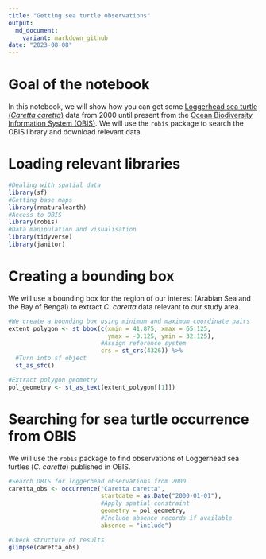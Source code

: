 ```yaml
---
title: "Getting sea turtle observations"
output:
  md_document:
    variant: markdown_github
date: "2023-08-08"
---
```


# Goal of the notebook
In this notebook, we will show how you can get some [Loggerhead sea turtle (*Caretta caretta*)](https://www.iucnredlist.org/species/3897/119333622) data from 2000 until present from the [Ocean Biodiversity Information System (OBIS)](https://obis.org/). We will use the `robis` package to search the OBIS library and download relevant data.  
  
# Loading relevant libraries
```r
#Dealing with spatial data
library(sf)
#Getting base maps
library(rnaturalearth)
#Access to OBIS
library(robis)
#Data manipulation and visualisation
library(tidyverse)
library(janitor)
```

# Creating a bounding box
We will use a bounding box for the region of our interest (Arabian Sea and the Bay of Bengal) to extract *C. caretta* data relevant to our study area.  
  
```r
#We create a bounding box using minimum and maximum coordinate pairs
extent_polygon <- st_bbox(c(xmin = 41.875, xmax = 65.125, 
                            ymax = -0.125, ymin = 32.125), 
                          #Assign reference system
                          crs = st_crs(4326)) %>% 
  #Turn into sf object
  st_as_sfc()

#Extract polygon geometry 
pol_geometry <- st_as_text(extent_polygon[[1]])
```
  
# Searching for sea turtle occurrence from OBIS
We will use the `robis` package to find observations of Loggerhead sea turtles (*C. caretta*) published in OBIS.  

```r
#Search OBIS for loggerhead observations from 2000
caretta_obs <- occurrence("Caretta caretta", 
                          startdate = as.Date("2000-01-01"),
                          #Apply spatial constraint
                          geometry = pol_geometry,
                          #Include absence records if available
                          absence = "include")

#Check structure of results
glimpse(caretta_obs)
```
